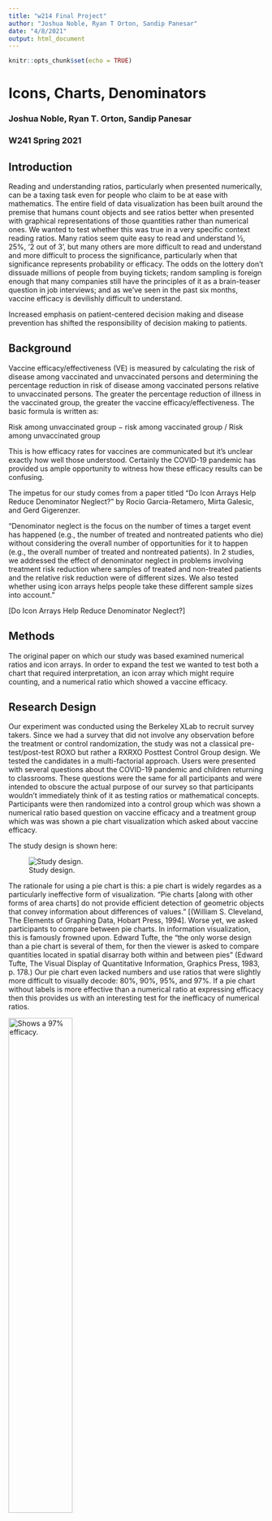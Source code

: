 ```yaml
---
title: "w214 Final Project"
author: "Joshua Noble, Ryan T Orton, Sandip Panesar"
date: "4/8/2021"
output: html_document
---
```


```r
knitr::opts_chunk$set(echo = TRUE)
```

# Icons, Charts, Denominators
### Joshua Noble, Ryan T. Orton, Sandip Panesar
### W241 Spring 2021


## Introduction

Reading and understanding ratios, particularly when presented numerically, can be a taxing task even for people who claim to be at ease with mathematics. The entire field of data visualization has been built around the premise that humans count objects and see ratios better when presented with graphical representations of those quantities rather than numerical ones. We wanted to test whether this was true in a very specific context reading ratios. Many ratios seem quite easy to read and understand ½, 25%, ‘2 out of 3’, but many others are more difficult to read and understand and more difficult to process the significance, particularly when that significance represents probability or efficacy. The odds on the lottery don’t dissuade millions of people from buying tickets; random sampling is foreign enough that many companies still have the principles of it as a brain-teaser question in job interviews; and as we’ve seen in the past six months, vaccine efficacy is devilishly difficult to understand. 

Increased emphasis on patient-centered decision making and disease prevention has shifted the responsibility of decision making to patients.

## Background

Vaccine efficacy/effectiveness (VE) is measured by calculating the risk of disease among vaccinated and unvaccinated persons and determining the percentage reduction in risk of disease among vaccinated persons relative to unvaccinated persons. The greater the percentage reduction of illness in the vaccinated group, the greater the vaccine efficacy/effectiveness. The basic formula is written as:

Risk among unvaccinated group − risk among vaccinated group / Risk among unvaccinated group

This is how efficacy rates for vaccines are communicated but it's unclear exactly how well those understood. Certainly the COVID-19 pandemic has provided us ample opportunity to witness how these efficacy results can be confusing.

The impetus for our study comes from a paper titled "Do Icon Arrays Help Reduce Denominator Neglect?" by Rocio Garcia-Retamero, Mirta Galesic, and Gerd Gigerenzer.

"Denominator neglect is the focus on the number of times a target event has happened (e.g., the number of treated and nontreated patients who die) without considering the overall number of opportunities for it to happen (e.g., the overall number of treated and nontreated patients). In 2 studies, we addressed the effect of denominator neglect in problems involving treatment risk reduction where samples of treated and non-treated patients and the relative risk reduction were of different sizes. We also tested whether using icon arrays helps people take these different sample sizes into account."

[Do Icon Arrays Help Reduce Denominator Neglect?]

## Methods

The original paper on which our study was based examined numerical ratios and icon arrays. In order to expand the test we wanted to test both a chart that required interpretation, an icon array which might require counting, and a numerical ratio which showed a vaccine efficacy. 

## Research Design

Our experiment was conducted using the Berkeley XLab to recruit survey takers. Since we had a survey that did not involve any observation before the treatment or control randomization, the study was not a classical pre-test/post-test ROXO but rather a RXRXO Posttest Control Group design. We tested the candidates in a multi-factorial approach. Users were presented with several questions about the COVID-19 pandemic and children returning to classrooms. These questions were the same for all participants and were intended to obscure the actual purpose of our survey so that participants wouldn't immediately think of it as testing ratios or mathematical concepts. Participants were then randomized into a control group which was shown a numerical ratio based question on vaccine efficacy and a  treatment group which was was shown a pie chart visualization which asked about vaccine efficacy.

The study design is shown here:

![Study design.](images/roxo.png)

The rationale for using a pie chart is this: a pie chart is widely regardes as a particularly ineffective form of visualization. "Pie charts [along with other forms of area charts] do not provide efficient detection of geometric objects that convey information about differences of values." [(William S. Cleveland, The Elements of Graphing Data, Hobart Press, 1994]. Worse yet, we asked participants to compare between pie charts. In information visualization, this is famously frowned upon. Edward Tufte, the  “the only worse design than a pie chart is several of them, for then the viewer is asked to compare quantities located in spatial disarray both within and between pies” (Edward Tufte, The Visual Display of Quantitative Information, Graphics Press, 1983, p. 178.) Our pie chart even lacked numbers and use ratios that were slightly more difficult to visually decode: 80%, 90%, 95%, and 97%. If a pie chart without labels is more effective than a numerical ratio at expressing efficacy then this provides us with an interesting test for the inefficacy of numerical ratios. 

![Shows a 97% efficacy.](images/3_97.png){width=50%}
![Shows a 95% efficacy.](images/5_95.png){width=50%}


A second randomization was then employed to test numerical ratios of efficacy against icon arrays that represented vaccine efficacy. These icon arrays differ from the pie chart pairings in that they contain countable quantities of different colored icons and thus can be more precise than the charts. 

![Shows a 98% efficacy.](images/array_1.png){width=50%}

![Shows a 90% efficacy.](images/array_2.png){width=50%}

The 'correct' answer to this second question is also significantly easier, it's always a yes. This allows us to get some visibility into people who may feel intimidated by numbers, e.g. the sentiment that "I'm bad at math" often reported by people which may lead them to skip over information presented numerically or to look for an alternative presentation.


## Analytic Plan

The Berkeley XLab gathered not only answers to our survey but also demographic data. Of particualar interest to our team was the self-designated "ESL" response, which indicated whether the participants was a speaker of English as a second language.

## Pilot Data

We ran a pilot study using Qualitrics which received 19 valid responses. We'll load and analyze our Pilot Data:

```r
pilot <- fread("pilot_data.csv")

pilot[,q1_right := ifelse((Chart_Control1 == 'Right' | Chart_Control2 == 'Right' | Chart_Treat1 == 'Right' | Chart_Treat2 == 'Right'), 1, 0) ]
pilot[,q1_treat := ifelse( (Chart_Treat1 != "" | Chart_Treat2 != ""), 1, 0) ]
pilot[,q2_right := ifelse(Array_Control1 == 'Right' | Array_Control2 == 'Right' | Array_Control3 == 'Right' | Array_Treat1 == 'Right' | Array_Treat2 == 'Right' | Array_Treat3 == 'Right', 1, 0) ]
pilot[,q2_treat := ifelse( Array_Treat2  != "" | Array_Treat1  != "" | Array_Treat3 != "", 1, 0) ]
pilot[,all_q_right := q1_right + q2_right ]

tabyl(pilot, q1_right, q2_right)
```

We can assess the users accuracy with each treatment by evaluating how often they correctly answered  the questions in the pilot:

```r
p_chart_treat_right <- nrow(pilot[q1_right == 1 & q1_treat == 1,]) / nrow(pilot[q1_treat == 1,]) 
p_chart_control_right <- nrow(pilot[q1_right == 1 & q1_treat == 0,]) / nrow(pilot[q1_treat == 0,]) 
```

In the chart treatment group, users answered correctly `r p_chart_treat_right`% of the time, while in the control they answered `r p_chart_control_right`.


```r
p_array_treat_right <- nrow(pilot[q2_right == 1 & q2_treat == 1,]) / nrow(pilot[q2_treat == 1,])
p_array_control_right <- nrow(pilot[q2_right == 1 & q2_treat == 0,]) / nrow(pilot[q2_treat == 0,])

p_array_treat_right
p_array_control_right
```

In the chart treatment group, users answered correctly `r p_array_treat_right`% of the time, while in the control they answered `r p_array_control_right`.

The pilot study was not large enough to provide reliable sample sizes but it did provide confirmation that our survey itself was working as intended.
